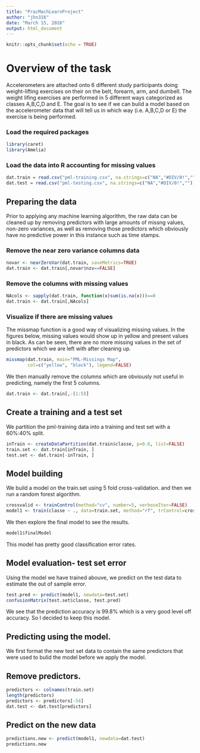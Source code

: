 ```yaml
---
title: "PracMachLearnProject"
author: "jhn316"
date: "March 15, 2016"
output: html_document
---
```


```r
knitr::opts_chunk$set(echo = TRUE)
```

# Overview of the task
Accelerometers are attached onto 6 different study participants doing weight-lifting exercises on their on the belt, forearm, arm, and dumbell.
The weight lifing exercises are performed in 5 different ways categorized as classes A,B,C,D and E. The goal is to see if we can bulid a model based on the accelerometer data that will tell us in which way (i.e. A,B,C,D or E) the exercise is being performed. 


### Load the required packages
```r
library(caret)
library(Amelia)
```

### Load the data into R accounting for missing values
```r
dat.train = read.csv("pml-training.csv", na.strings=c("NA","#DIV/0!",""))
dat.test = read.csv("pml-testing.csv", na.strings=c("NA","#DIV/0!",""))
```

## Preparing the data 
Prior to applying any machine learning algorithm, the raw data can be
cleaned up by removing predictors with large amounts of missng values,
non-zero variances, as well as removing those predictors which obviously
have no predictive power in this instance such as time stamps.

### Remove the near zero variance columns data
```r
novar <- nearZeroVar(dat.train, saveMetrics=TRUE)
dat.train <- dat.train[,novar$nzv==FALSE]
```

### Remove the columns with missing values
```r
NAcols <- sapply(dat.train, function(x)sum(is.na(x)))==0  
dat.train <- dat.train[,NAcols]
```

### Visualize if there are missing values
The missmap function is a good way of visualizing missing values.
In the figures below, missing values would show up in yellow and
present values in black. As can be seen, there are no more missing values
in the set of predictors which we are left with after cleaning up.
```r
missmap(dat.train, main="PML-Missings Map", 
        col=c("yellow", "black"), legend=FALSE)
```

We then manually remove the columns which are obviously not useful in 
predicting, namely the first 5 columns.
```r
dat.train <- dat.train[,-(1:5)]
```


## Create a training and a test set 
We partition the pml-training data into a training and test set with a 60%:40% split.
```r
inTrain <- createDataPartition(dat.train$classe, p=0.6, list=FALSE)
train.set <- dat.train[inTrain, ]
test.set <- dat.train[-inTrain, ]
```

## Model building 
We build a model on the train.set using 5 fold cross-validation.
and then we run a random forest algorithm.
```r
crossvalid <- trainControl(method="cv", number=5, verboseIter=FALSE)
model1 <- train(classe ~ ., data=train.set, method="rf", trControl=crossvalid)
```

We then explore the final model to see the results. 
```r
model1$finalModel
```
This model has pretty good classification error rates.

## Model evaluation- test set error 
Using the model we have trained abouve, we predict on the 
test data to estimate the out of sample error.
```r
test.pred <- predict(model1, newdata=test.set)
confusionMatrix(test.set$classe, test.pred)
```
We see that the prediction accuracy is 99.8% which is a very 
good level off accuracy. So I decided to keep this model.


## Predicting using the model. 
We first format the new test set data to contain the same predictors that
were used to bulid the model before we apply the model.

## Remove predictors. 
```r
predictors <- colnames(train.set)
length(predictors)
predictors <- predictors[-54]
dat.test <- dat.test[predictors]
```

## Predict on the new data
```r
predictions.new <- predict(model1, newdata=dat.test)
predictions.new
```
